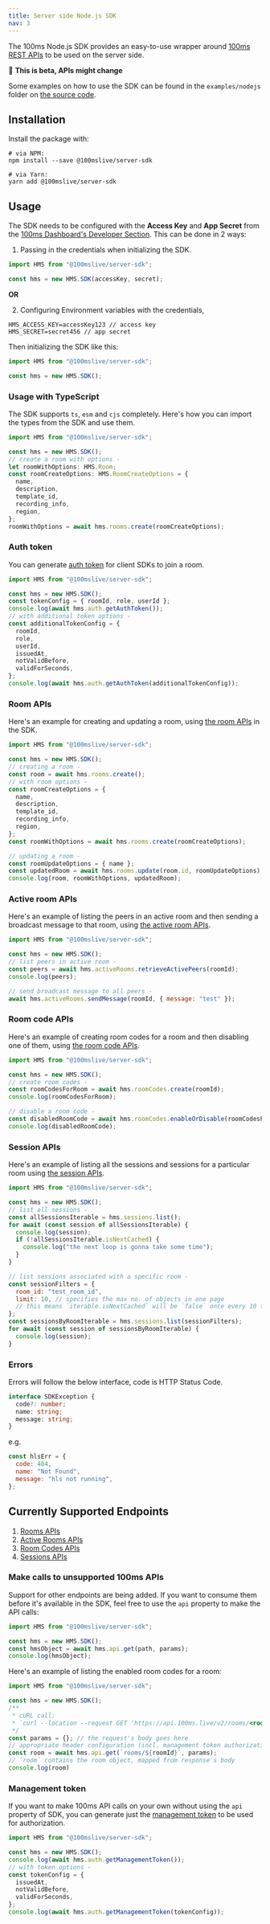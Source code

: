```yaml
---
title: Server side Node.js SDK
nav: 3
---
```


The 100ms Node.js SDK provides an easy-to-use wrapper around [100ms REST APIs](https://www.100ms.live/docs/server-side/v2/introduction/request-and-response) to be used on the server side.

🔧 **This is beta, APIs might change**

Some examples on how to use the SDK can be found in the `examples/nodejs` folder on [the source code](https://github.com/100mslive/server-sdks).

## Installation

Install the package with:

```
# via NPM:
npm install --save @100mslive/server-sdk

# via Yarn:
yarn add @100mslive/server-sdk
```

## Usage

The SDK needs to be configured with the **Access Key** and **App Secret** from the [100ms Dashboard's Developer Section](https://dashboard.100ms.live/developer). This can be done in 2 ways:

1. Passing in the credentials when initializing the SDK.

```js
import HMS from "@100mslive/server-sdk";

const hms = new HMS.SDK(accessKey, secret);
```

**OR**

2. Configuring Environment variables with the credentials,

```
HMS_ACCESS_KEY=accessKey123 // access key
HMS_SECRET=secret456 // app secret
```

Then initializing the SDK like this:

```js
import HMS from "@100mslive/server-sdk";

const hms = new HMS.SDK();
```

### Usage with TypeScript

The SDK supports `ts`, `esm` and `cjs` completely. Here's how you can import the types from the SDK and use them.

```ts
import HMS from "@100mslive/server-sdk";

const hms = new HMS.SDK();
// create a room with options -
let roomWithOptions: HMS.Room;
const roomCreateOptions: HMS.RoomCreateOptions = {
  name,
  description,
  template_id,
  recording_info,
  region,
};
roomWithOptions = await hms.rooms.create(roomCreateOptions);
```

### Auth token

You can generate [auth token](https://www.100ms.live/docs/concepts/v2/concepts/security-and-tokens#auth-token-for-client-sdks) for client SDKs to join a room.

```js
import HMS from "@100mslive/server-sdk";

const hms = new HMS.SDK();
const tokenConfig = { roomId, role, userId };
console.log(await hms.auth.getAuthToken());
// with additional token options -
const additionalTokenConfig = {
  roomId,
  role,
  userId,
  issuedAt,
  notValidBefore,
  validForSeconds,
};
console.log(await hms.auth.getAuthToken(additionalTokenConfig));
```

### Room APIs

Here's an example for creating and updating a room, using [the room APIs](https://www.100ms.live/docs/server-side/v2/api-reference/Rooms/object) in the SDK.

```js
import HMS from "@100mslive/server-sdk";

const hms = new HMS.SDK();
// creating a room -
const room = await hms.rooms.create();
// with room options -
const roomCreateOptions = {
  name,
  description,
  template_id,
  recording_info,
  region,
};
const roomWithOptions = await hms.rooms.create(roomCreateOptions);

// updating a room -
const roomUpdateOptions = { name };
const updatedRoom = await hms.rooms.update(room.id, roomUpdateOptions);
console.log(room, roomWithOptions, updatedRoom);
```

### Active room APIs

Here's an example of listing the peers in an active room and then sending a broadcast message to that room, using [the active room APIs](https://www.100ms.live/docs/server-side/v2/api-reference/active-rooms/object).

```js
import HMS from "@100mslive/server-sdk";

const hms = new HMS.SDK();
// list peers in active room -
const peers = await hms.activeRooms.retrieveActivePeers(roomId);
console.log(peers);

// send broadcast message to all peers -
await hms.activeRooms.sendMessage(roomId, { message: "test" });
```

### Room code APIs

Here's an example of creating room codes for a room and then disabling one of them, using [the room code APIs](https://www.100ms.live/docs/server-side/v2/api-reference/room-codes/room-code-object).

```js
import HMS from "@100mslive/server-sdk";

const hms = new HMS.SDK();
// create room codes -
const roomCodesForRoom = await hms.roomCodes.create(roomId);
console.log(roomCodesForRoom);

// disable a room code -
const disabledRoomCode = await hms.roomCodes.enableOrDisable(roomCodesForRoom[0].code, false);
console.log(disabledRoomCode);
```

### Session APIs

Here's an example of listing all the sessions and sessions for a particular room using [the session APIs](https://www.100ms.live/docs/server-side/v2/api-reference/Sessions/object).

```js
import HMS from "@100mslive/server-sdk";

const hms = new HMS.SDK();
// list all sessions -
const allSessionsIterable = hms.sessions.list();
for await (const session of allSessionsIterable) {
  console.log(session);
  if (!allSessionsIterable.isNextCached) {
    console.log("the next loop is gonna take some time");
  }
}

// list sessions associated with a specific room -
const sessionFilters = {
  room_id: "test_room_id",
  limit: 10, // specifies the max no. of objects in one page
  // this means `iterable.isNextCached` will be `false` once every 10 times
};
const sessionsByRoomIterable = hms.sessions.list(sessionFilters);
for await (const session of sessionsByRoomIterable) {
  console.log(session);
}
```

### Errors

Errors will follow the below interface, code is HTTP Status Code.

```ts
interface SDKException {
  code?: number;
  name: string;
  message: string;
}
```

e.g.

```js
const hlsErr = {
  code: 404,
  name: "Not Found",
  message: "hls not running",
};
```

## Currently Supported Endpoints

1. [Rooms APIs](https://www.100ms.live/docs/server-side/v2/api-reference/Rooms/object)
2. [Active Rooms APIs](https://www.100ms.live/docs/server-side/v2/api-reference/active-rooms/object)
3. [Room Codes APIs](https://www.100ms.live/docs/server-side/v2/api-reference/room-codes/room-code-object)
4. [Sessions APIs](https://www.100ms.live/docs/server-side/v2/api-reference/Sessions/object)

### Make calls to unsupported 100ms APIs

Support for other endpoints are being added. If you want to consume them before it's available in the SDK, feel free to use the `api` property to make the API calls:

```js
import HMS from "@100mslive/server-sdk";

const hms = new HMS.SDK();
const hmsObject = await hms.api.get(path, params);
console.log(hmsObject);
```

Here's an example of listing the enabled room codes for a room:
```js
import HMS from "@100mslive/server-sdk";

const hms = new HMS.SDK();
/**
 * cURL call:
 * `curl --location --request GET 'https://api.100ms.live/v2/rooms/<room_id>' --header 'Authorization: Bearer <management_token>'`
 */
const params = {}; // the request's body goes here
// appropriate header configuration (incl. management token authorization) is handled internally
const room = await hms.api.get(`rooms/${roomId}`, params);
// `room` contains the room object, mapped from response's body
console.log(room)
```

### Management token

If you want to make 100ms API calls on your own without using the `api` property of SDK, you can generate just the [management token](https://www.100ms.live/docs/concepts/v2/concepts/security-and-tokens#management-token-for-rest-api) to be used for authorization.

```js
import HMS from "@100mslive/server-sdk";

const hms = new HMS.SDK();
console.log(await hms.auth.getManagementToken());
// with token options -
const tokenConfig = {
  issuedAt,
  notValidBefore,
  validForSeconds,
};
console.log(await hms.auth.getManagementToken(tokenConfig));
```